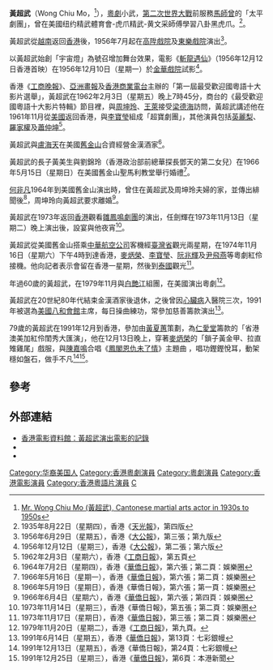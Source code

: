 '''黃超武'''（Wong Chiu Mo，{{bd|1912年||1993年}}<ref>[https://www.youtube.com/watch?v=3U_nIwBmk-w Mr. Wong Chiu Mo (黃超武), Cantonese martial arts actor in 1930s to 1950s]</ref>），[[粵劇|粵劇]]小武，[[第二次世界大戰|第二次世界大戰]]前服務[[馬師曾|馬師曾]]的「太平劇團」，曾在美國纽约精武體育會-虎爪精武-黄文采師傅學習八卦黑虎爪。<ref>1935年8月22日（星期四），香港《[[天光報|天光報]]》，第四版</ref>。

黃超武從[[越南|越南]]返回[[香港|香港]]後，1956年7月起在[[高陞戲院|高陞戲院]]及[[東樂戲院|東樂戲院]]演出<ref>1956年6月29日（星期五），香港《[[大公報|大公報]]》，第三張；第九版</ref>。

以黃超武始創「宇宙燈」為號召增加舞台效果，電影《[[斬龍遇仙|斬龍遇仙]]》（1956年12月12日香港首映）在1956年12月10日（星期一）於[[金華戲院|金華戲院]]試影<ref>1956年12月12日（星期三），香港《[[大公報|大公報]]》，第二張；第六版</ref>。

香港《[[工商晚報|工商晚報]]》、[[亞洲畫報|亞洲畫報]]及[[香港商業電台|香港商業電台]]主辦的「第一屆最受歡迎國粵語十大影片選舉」，黃超武在1962年2月3日（星期五）晚上7時45分，商台的《最受歡迎國粵語十大影片特輯》節目裡，與[[周坤玲|周坤玲]]、[[王萊|王萊]]接受[[梁德海|梁德海]]訪問，黃超武講述他在1961年11月從[[美國|美國]]返回香港，與[[李寶瑩|李寶瑩]]組成「超寶劇團」，其他演員包括[[英麗梨|英麗梨]]、[[羅家權|羅家權]]及[[蕭仲坤|蕭仲坤]]<ref>1962年2月3日（星期六），香港《[[工商日報|工商日報]]》，第五頁</ref>。

黃超武與[[盧海天|盧海天]]在美國[[舊金山|舊金山]]合資經營金漢酒家<ref>1964年7月2日（星期四），香港《[[華僑日報|華僑日報]]》，第六張；第二頁：娛樂圈</ref>。

黃超武的長子黃美生與劉錦玲（香港政治部前總華探長鄧天的第二女兒）在1966年5月15日（星期日）在美國舊金山聖馬利教堂舉行婚禮<ref>1966年5月16日（星期一），香港《[[華僑日報|華僑日報]]》，第六張；第二頁：娛樂圈</ref>。

[[何非凡|何非凡]]1964年到美國舊金山演出時，曾住在黃超武及周坤玲夫婦的家，並傳出緋聞後<ref>1966年5月19日（星期日），香港《華僑日報》，第六張；第一頁：娛樂圈</ref>，周坤玲向黃超武要求離婚<ref>1966年6月4日（星期六），香港《[[華僑日報|華僑日報]]》，第六張；第四頁：娛樂圈</ref>。

黃超武在1973年返回[[香港|香港]]觀看[[雛鳳鳴劇團|雛鳳鳴劇團]]的演出，任劍輝在1973年11月13日（星期二）晚上演出後，設宴與他夜宵<ref>1973年11月14日（星期三），香港《華僑日報》，第五張；第二頁：娛樂圈</ref>。

黃超武從美國舊金山搭乘[[中華航空公司|中華航空公司]]客機經[[臺灣省|臺灣省]]觀光兩星期，在1974年11月16日（星期六）下午4時到達香港，[[麥炳榮|麥炳榮]]、[[李寶瑩|李寶瑩]]、[[阮兆輝|阮兆輝]]及[[尹飛燕|尹飛燕]]等粵劇紅伶接機。他向記者表示會留在香港一星期，然後到[[泰國|泰國]]觀光<ref>1973年11月17日（星期日），香港《[[華僑日報|華僑日報]]》，第三張；第二頁：娛樂圈</ref>。

年過60歲的黃超武，在1979年11月與[[白艷江|白艷江]]組團，在美國演出粵劇<ref>1979年11月20日（星期二），香港《[[工商日報|工商日報]]》，第九頁。</ref>。

黃超武在20世紀80年代結束金漢酒家後退休，之後曾因[[心臟病|心臟病]]入醫院三次，1991年被選為[[美國八和會館|美國八和會館]]主席，每日操曲練功，常參加慈善籌款演出<ref>1991年6月14日（星期五），香港《[[華僑日報|華僑日報]]》，第13頁：七彩銀幔</ref>。

79歲的黃超武在1991年12月到香港，參加由[[黃夏蕙|黃夏蕙]]策劃，為[[仁愛堂|仁愛堂]]籌款的「省港澳美加紅伶閨秀大匯演」，他在12月13日晚上，穿著[[麥炳榮|麥炳榮]]的「鎖子黃金甲、拉直雉雞尾」戲服，與[[陳嘉鳴|陳嘉鳴]]合唱《[[鳳閣恩仇未了情|鳳閣恩仇未了情]]》主題曲 ，唱功鏗鏗悅耳，動架穩如盤石，做手不凡<ref>1991年12月13日（星期五），香港《華僑日報》，第24頁：七彩銀幔</ref><ref>1991年12月25日（星期三），香港《[[華僑日報|華僑日報]]》，第6頁：本港新聞</ref>。

== 參考 ==
{{Reflist}}

==外部連結==
* [http://ipac.hkfa.lcsd.gov.hk:81/ipac20/ipac.jsp?session=J3O071244329S.336&profile=hkfa&uri=link=3100024@!121@!3100018@!3100028&aspect=basic_search&menu=search&ri=1&source=192.168.110.61@!horizon&term=%E9%BB%83%E8%B6%85%E6%AD%A6%2C&index=NAMEBRP 香港電影資料館：黃超武演出電影的記錄]{{dead link|date=2018年5月 |bot=InternetArchiveBot |fix-attempted=yes }}
* {{imdb name|3910365}}
* {{hkmdb name|1292}}

[[Category:华裔美国人|Category:华裔美国人]]
[[Category:香港粵劇演員|Category:香港粵劇演員]]
[[Category:粵劇演員|Category:粵劇演員]]
[[Category:香港電影演員|Category:香港電影演員]]
[[Category:香港粵語片演員|Category:香港粵語片演員]]
[[Category:黃姓|C]]